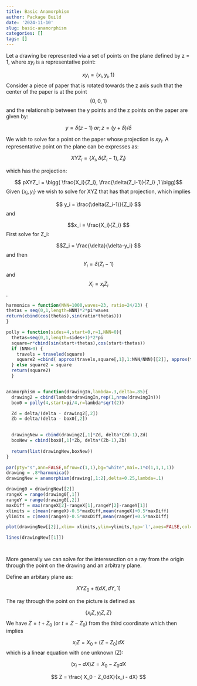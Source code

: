 ```yaml
---
title: Basic Anamorphism
author: Package Build
date: '2024-11-10'
slug: basic-anamorphism
categories: []
tags: []
---
```

Let a drawing be represented via a set of points on the plane defined by
z = 1, where $xy_i$ is a representative point:

$$xy_i =  \{x_i,y_i,1\} $$ Consider a piece of paper that is rotated
towards the z axis such that the center of the paper is at the point
$$\{ 0,0,1 \}$$ and the relationship between the y points and the z
points on the paper are given by:

$$ y = \delta (z-1) \; or ; z = (y + \delta)/\delta $$

We wish to solve for a point on the paper whose projection is $xy_i$. A
representative point on the plane can be expresses as:

$$ XYZ_i = \{ X_i, \delta(Z_i-1),Z_i \}$$

which has the projection:

$$ pXYZ_i = \bigg( \frac{X_i}{Z_i}, \frac{\delta(Z_i-1)}{Z_i} ,1 \bigg)$$
Given $\{x_i,y_i\}$ we wish to solve for XYZ that has that projection,
which implies

$$ y_i = \frac{\delta(Z_i-1)}{Z_i} $$ and

$$x_i = \frac{X_i}{Z_i} $$ First solve for Z_i:

$$Z_i = \frac{\delta}{\delta-y_i} $$ and then $$Y_i = \delta(Z_i-1)$$
and $$X_i = x_iZ_i$$.

```r

harmonica = function(NNN=1000,waves=23, ratio=24/23) {
thetas = seq(0,1,length=NNN)*2*pi*waves
return(cbind(cos(thetas),sin(ratio*thetas)))
}

polly = function(sides=4,start=0,r=1,NNN=0){
  thetas=seq(0,1,length=sides+1)*2*pi
  square=r*cbind(sin(start+thetas),cos(start+thetas))
  if (NNN>0) {
    travels = traveled(square)
    square2 =cbind( approx(travels,square[,1],1:NNN/NNN)[[2]], approx(travels,square[,2],1:NNN/NNN)[[2]])
  } else square2 = square 
  return(square2)
  }


anamorphism = function(drawingIn,lambda=.3,delta=.85){
  drawing2 = cbind(lambda*drawingIn,rep(1,nrow(drawingIn)))    
  box0 = polly(4,start=pi/4,r=lambda*sqrt(2))

  Zd = delta/(delta - drawing2[,2])
  Zb = delta/(delta - box0[,2])
  

  drawingNew = cbind(drawing2[,1]*Zd, delta*(Zd-1),Zd)
  boxNew = cbind(box0[,1]*Zb, delta*(Zb-1),Zb)
  
  return(list(drawingNew,boxNew))  
}

par(pty="s",ann=FALSE,mfrow=c(1,1),bg="white",mai=.1*c(1,1,1,1))
drawing = .8*harmonica()
drawingNew = anamorphism(drawing[,1:2],delta=0.25,lambda=.1)

drawing0 = drawingNew[[2]]
rangeX = range(drawing0[,1])
rangeY = range(drawing0[,2])
maxDiff = max(rangeX[2]-rangeX[1],rangeY[2]-rangeY[1])
xlimits = c(mean(rangeX)-0.5*maxDiff,mean(rangeX)+0.5*maxDiff)
ylimits = c(mean(rangeY)-0.5*maxDiff,mean(rangeY)+0.5*maxDiff)

plot(drawingNew[[2]],xlim= xlimits,ylim=ylimits,typ='l',axes=FALSE,col='lightblue',lwd=3)

lines(drawingNew[[1]])




```

More generally we can solve for the interesection on a ray from the
origin through the point on the drawing and an arbitrary plane.

Define an arbitary plane as:

$$ XYZ_0 + t(dX,dY,1) $$

The ray through the point on the picture is defined as

$$\{ x_iZ,y_iZ,Z \} $$ We have $Z=t + Z_0$ (or $t = Z - Z_0$) from the third coordinate which
then implies

$$ x_iZ = X_0 + (Z-Z_0)dX $$
which is a linear equation with one unknown (Z):

$$ (x_i - dX)Z = X_0 - Z_0dX $$

$$ Z = \frac{ X_0 - Z_0dX}{x_i - dX} $$
